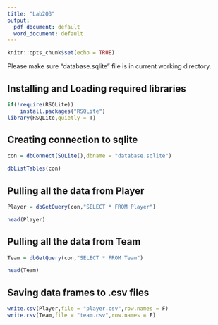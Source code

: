 ```yaml
---
title: "Lab2Q3"
output:
  pdf_document: default
  word_document: default
---
```


```r
knitr::opts_chunk$set(echo = TRUE)
```

Please make sure "database.sqlite" file is in current working directory.

## Installing and Loading required libraries
```r
if(!require(RSQLite))
    install.packages("RSQLite")
library(RSQLite,quietly = T)
```

## Creating connection to sqlite
```r
con = dbConnect(SQLite(),dbname = "database.sqlite")

dbListTables(con)
```

## Pulling all the data from Player
```r
Player = dbGetQuery(con,"SELECT * FROM Player")

head(Player)
```

## Pulling all the data from Team
```r
Team = dbGetQuery(con,"SELECT * FROM Team")

head(Team)
```

## Saving data frames to .csv files
```r
write.csv(Player,file = "player.csv",row.names = F)
write.csv(Team,file = "team.csv",row.names = F)

```